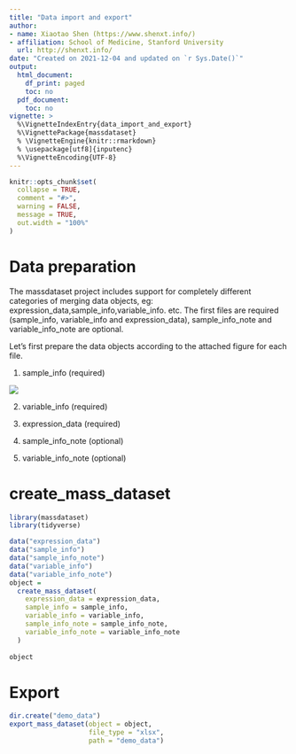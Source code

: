 ```yaml
---
title: "Data import and export"
author:
- name: Xiaotao Shen (https://www.shenxt.info/)
- affiliation: School of Medicine, Stanford University
  url: http://shenxt.info/
date: "Created on 2021-12-04 and updated on `r Sys.Date()`"
output:
  html_document:
    df_print: paged
    toc: no
  pdf_document:
    toc: no
vignette: >
  %\VignetteIndexEntry{data_import_and_export}
  %\VignettePackage{massdataset}
  % \VignetteEngine{knitr::rmarkdown}
  % \usepackage[utf8]{inputenc}
  %\VignetteEncoding{UTF-8}
---
```


```r
knitr::opts_chunk$set(
  collapse = TRUE,
  comment = "#>",
  warning = FALSE,
  message = TRUE,
  out.width = "100%"
)
```


# **Data preparation**

The massdataset project includes support for completely different categories of merging data objects, eg: expression_data,sample_info,variable_info. etc. The first files are required (sample_info, variable_info and expression_data), sample_info_note and variable_info_note are optional.

Let's first prepare the data objects according to the attached figure for each file.

1. sample_info (required)

![](../man/figures/Screen Shot 2021-12-17 at 3.17.09 PM.png)

2. variable_info (required)

3. expression_data (required)

4. sample_info_note (optional)

5. variable_info_note (optional)

# **create_mass_dataset**

```r
library(massdataset)
library(tidyverse)

data("expression_data")
data("sample_info")
data("sample_info_note")
data("variable_info")
data("variable_info_note")
object =
  create_mass_dataset(
    expression_data = expression_data,
    sample_info = sample_info,
    variable_info = variable_info,
    sample_info_note = sample_info_note,
    variable_info_note = variable_info_note
  )
  
object
```

# **Export**

```r
dir.create("demo_data")
export_mass_dataset(object = object,
                    file_type = "xlsx",
                    path = "demo_data")
```
